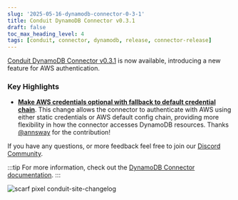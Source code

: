 ```yaml
---
slug: '2025-05-16-dynamodb-connector-0-3-1'
title: Conduit DynamoDB Connector v0.3.1
draft: false
toc_max_heading_level: 4
tags: [conduit, connector, dynamodb, release, connector-release]
---
```


[Conduit DynamoDB Connector v0.3.1](https://github.com/conduitio-labs/conduit-connector-dynamodb/releases/tag/v0.3.1) is
now available, introducing a new feature for AWS authentication.

<!--truncate-->

### Key Highlights

- [**Make AWS credentials optional with fallback to default credential chain**](https://github.com/conduitio-labs/conduit-connector-dynamodb/pull/164).
This change allows the connector to authenticate with AWS using either static credentials or AWS default config chain,
providing more flexibility in how the connector accesses DynamoDB resources. Thanks [@annsway](https://github.com/annsway) for the contribution!

If you have any questions, or more feedback feel free to join our [Discord Community](https://discord.meroxa.com/).

:::tip
For more information, check out the [DynamoDB Connector documentation](/docs/using/connectors/list/dynamodb).
:::

![scarf pixel conduit-site-changelog](https://static.scarf.sh/a.png?x-pxid=b43cda70-9a98-4938-8857-471cc05e99c5)

